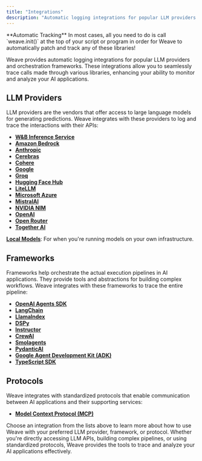 ```yaml
---
title: "Integrations"
description: "Automatic logging integrations for popular LLM providers and orchestration frameworks"
---
```


<Check>
**Automatic Tracking**
In most cases, all you need to do is call `weave.init()` at the top of your script or program in order for Weave to automatically patch and track any of these libraries!
</Check>

Weave provides automatic logging integrations for popular LLM providers and orchestration frameworks. These integrations allow you to seamlessly trace calls made through various libraries, enhancing your ability to monitor and analyze your AI applications.

## LLM Providers

LLM providers are the vendors that offer access to large language models for generating predictions. Weave integrates with these providers to log and trace the interactions with their APIs:

- **[W&B Inference Service](/guides/integrations/inference)**
- **[Amazon Bedrock](/guides/integrations/bedrock)**
- **[Anthropic](/guides/integrations/anthropic)**
- **[Cerebras](/guides/integrations/cerebras)**
- **[Cohere](/guides/integrations/cohere)**
- **[Google](/guides/integrations/google)**
- **[Groq](/guides/integrations/groq)**
- **[Hugging Face Hub](/guides/integrations/huggingface)**
- **[LiteLLM](/guides/integrations/litellm)**
- **[Microsoft Azure](/guides/integrations/azure)**
- **[MistralAI](/guides/integrations/mistral)**
- **[NVIDIA NIM](/guides/integrations/nvidia_nim)**
- **[OpenAI](/guides/integrations/openai)**
- **[Open Router](/guides/integrations/openrouter)**
- **[Together AI](/guides/integrations/together_ai)**

**[Local Models](/guides/integrations/local_models)**: For when you're running models on your own infrastructure.

## Frameworks

Frameworks help orchestrate the actual execution pipelines in AI applications. They provide tools and abstractions for building complex workflows. Weave integrates with these frameworks to trace the entire pipeline:

- **[OpenAI Agents SDK](/guides/integrations/openai_agents)**
- **[LangChain](/guides/integrations/langchain)**
- **[LlamaIndex](/guides/integrations/llamaindex)**
- **[DSPy](/guides/integrations/dspy)**
- **[Instructor](/guides/integrations/instructor)**
- **[CrewAI](/guides/integrations/crewai)**
- **[Smolagents](/guides/integrations/smolagents)**
- **[PydanticAI](/guides/integrations/pydantic_ai)**
- **[Google Agent Development Kit (ADK)](/guides/integrations/google_adk)**
- **[TypeScript SDK](/guides/integrations/js)**

## Protocols

Weave integrates with standardized protocols that enable communication between AI applications and their supporting services:

- **[Model Context Protocol (MCP)](/guides/integrations/mcp)**

Choose an integration from the lists above to learn more about how to use Weave with your preferred LLM provider, framework, or protocol. Whether you're directly accessing LLM APIs, building complex pipelines, or using standardized protocols, Weave provides the tools to trace and analyze your AI applications effectively.
